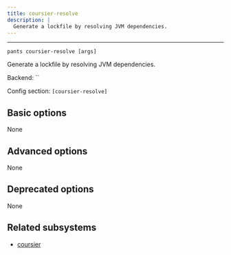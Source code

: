```yaml
---
title: coursier-resolve
description: |
  Generate a lockfile by resolving JVM dependencies.
---
```



---

```
pants coursier-resolve [args]
```

Generate a lockfile by resolving JVM dependencies.

Backend: <span className="color--primary">``</span>

Config section: <span className="color--primary">`[coursier-resolve]`</span>

<span className={styles.options}>

## Basic options

None

## Advanced options

None

## Deprecated options

None

## Related subsystems

- [coursier](../subsystems/coursier.mdx)

</span>
